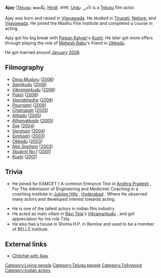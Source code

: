 '''Ajay''' ([[Telugu language|Telugu]]: అజయ్, [[Hindi]]: अजय, [[Urdu]]: اَجے) is a [[Telugu language|Telugu]] film actor.

Ajay was born and raised in [[Vijayawada]]. He studied in [[Tirupati]], [[Nellore]], and [[Vijayawada]]. He joined the Madhu Film Institute and completed a course in acting.

Ajay got his big break with [[Pawan Kalyan]]'s ''[[Kushi (Telugu film)|Kushi]]''. He later got more offers through playing the role of [[Mahesh Babu]]'s friend in ''[[Okkadu]]''.

He got married around [[January]] [[2006]].
== Filmography ==
* ''[[Desa Muduru]]'' ([[2006]])
* ''[[Sainikudu]]'' ([[2006]])
* ''[[Vikramarkudu]]'' ([[2006]])
* ''[[Pokiri (Telugu film)|Pokiri]]'' ([[2006]])
* ''[[Veerabhadra]]'' ([[2006]])
* ''[[Pournami]]'' ([[2006]])
* ''[[Chatrapati (film)|Chatrapati]]'' ([[2005]])
* ''[[Athadu]]'' ([[2005]])
* ''[[Athanokkade]]'' ([[2005]])
* ''[[Sye (film)|Sye]]'' ([[2004]])
* ''[[Varsham]]'' ([[2004]])
* ''[[Simhadri]]'' ([[2003]])
* ''[[Okkadu]]'' ([[2003]])
* ''[[Nee Sneham]]'' ([[2003]])
* ''[[Student No.1]]'' ([[2001]])
* ''[[Kushi (Telugu film)|Kushi]]'' ([[2001]])

== Trivia ==
{{Unreferenced|date=January 2007}}
* He joined for EAMCET ( A common Entrance Test in [[Andhra Pradesh]] , For The Admission of Engineering and Medicine) Coaching in a coaching institute in [[Jubilee Hills]] , [[Hyderabad (India)|Hyderabad]] ,  Where He observed many actors and developed interest towards acting.

* He is one of the tallest actors in indian film industry
* He acted as main villain in [[Ravi Teja]]'s [[Vikramarkudu]] , and got appreciation for his role Titla
* He also has a house in Shimla H.P. in Bemloe and used to be a member of BELLS Institute.

== External links ==
*[http://www.idlebrain.com/news/2000march20/chitchat-ajay.html Chitchat with Ajay]

[[Category:Living people]]
[[Category:Telugu people]]
[[Category:Tollywood]]
[[Category:Indian actors]]